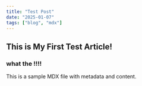 ```yaml
---
title: "Test Post"
date: "2025-01-07"
tags: ["blog", "mdx"]
---
```



## This is My First Test Article!

### what the !!!!

This is a sample MDX file with metadata and content.